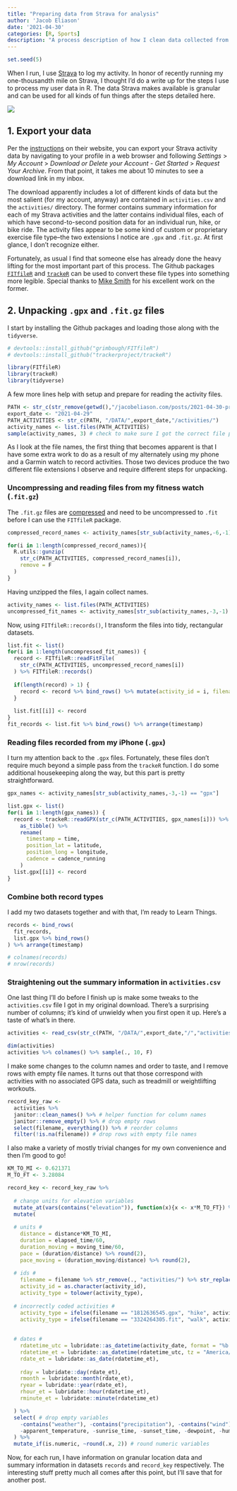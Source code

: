 ```yaml
---
title: "Preparing data from Strava for analysis"
author: 'Jacob Eliason' 
date: '2021-04-30'
categories: [R, Sports]
description: "A process description of how I clean data collected from my runs."
---
```


```r
set.seed(5)
```

When I run, I use [Strava](https://www.strava.com/) to log my activity. In honor of recently running my one-thousandth mile on Strava, I thought I'd do a write up for the steps I use to process my user data in R. The data Strava makes available is granular and can be used for all kinds of fun things after the steps detailed here.

![](2021-04-30-processing-strava-data-nyc.png)

## 1. Export your data {#s1}

Per the [instructions](https://support.strava.com/hc/en-us/articles/216918437-Exporting-your-Data-and-Bulk-Export) on their website, you can export your Strava activity data by navigating to your profile in a web browser and following *Settings* \> *My Account* \> *Download or Delete your Account - Get Started* \> *Request Your Archive*. From that point, it takes me about 10 minutes to see a download link in my inbox.

The download apparently includes a lot of different kinds of data but the most salient (for my account, anyway) are contained in `activities.csv` and the `activities/` directory. The former contains summary information for each of my Strava activities and the latter contains individual files, each of which have second-to-second position data for an individual run, hike, or bike ride. The activity files appear to be some kind of custom or proprietary exercise file type--the two extensions I notice are `.gpx` and `.fit.gz`. At first glance, I don't recognize either.

Fortunately, as usual I find that someone else has already done the heavy lifting for the most important part of this process. The Github packages [`FITfileR`](https://github.com/grimbough/FITfileR) and [`trackeR`](https://github.com/trackerproject/trackeR) can be used to convert these file types into something more legible. Special thanks to [Mike Smith](https://github.com/grimbough) for his excellent work on the former.

## 2. Unpacking `.gpx` and `.fit.gz` files {#s2}

I start by installing the Github packages and loading those along with the `tidyverse`.

```r
# devtools::install_github("grimbough/FITfileR")
# devtools::install_github("trackerproject/trackeR")

library(FITfileR)
library(trackeR)
library(tidyverse)
```

A few more lines help with setup and prepare for reading the activity files.

```r
PATH <- str_c(str_remove(getwd(),"/jacobeliason.com/posts/2021-04-30-processing-data-from-strava"),"/personal-projects/strava")
export_date <- "2021-04-29"
PATH_ACTIVITIES <- str_c(PATH, "/DATA/",export_date,"/activities/")
activity_names <- list.files(PATH_ACTIVITIES)
sample(activity_names, 3) # check to make sure I got the correct file path
```

As I look at the file names, the first thing that becomes apparent is that I have some extra work to do as a result of my alternately using my phone and a Garmin watch to record activities. Those two devices produce the two different file extensions I observe and require different steps for unpacking.

### Uncompressing and reading files from my fitness watch (`.fit.gz`) {#s2-read-fit}

The `.fit.gz` files are [compressed](https://en.wikipedia.org/wiki/Gzip) and need to be uncompressed to `.fit` before I can use the `FITfileR` package.

```r
compressed_record_names <- activity_names[str_sub(activity_names,-6,-1) == "fit.gz"]

for(i in 1:length(compressed_record_names)){
  R.utils::gunzip(
    str_c(PATH_ACTIVITIES, compressed_record_names[i]),
    remove = F
  )
}
```

Having unzipped the files, I again collect names.

```r
activity_names <- list.files(PATH_ACTIVITIES)
uncompressed_fit_names <- activity_names[str_sub(activity_names,-3,-1) == "fit"] # want exact match to .fit only, no .fit.gz
```

Now, using `FITfileR::records()`, I transform the files into tidy, rectangular datasets.

```r
list.fit <- list()
for(i in 1:length(uncompressed_fit_names)) {
  record <- FITfileR::readFitFile(
    str_c(PATH_ACTIVITIES, uncompressed_record_names[i])
  ) %>% FITfileR::records()
  
  if(length(record) > 1) {
    record <- record %>% bind_rows() %>% mutate(activity_id = i, filename = uncompressed_fit_names[i])
  }
  
  list.fit[[i]] <- record
}
fit_records <- list.fit %>% bind_rows() %>% arrange(timestamp)
```

### Reading files recorded from my iPhone (`.gpx`) {#s2-read-gpx}

I turn my attention back to the `.gpx` files. Fortunately, these files don't require much beyond a simple pass from the `trackeR` function. I do some additional housekeeping along the way, but this part is pretty straightforward.

```r
gpx_names <- activity_names[str_sub(activity_names,-3,-1) == "gpx"]

list.gpx <- list()
for(i in 1:length(gpx_names)) {
  record <- trackeR::readGPX(str_c(PATH_ACTIVITIES, gpx_names[i])) %>% 
    as_tibble() %>% 
    rename(
      timestamp = time, 
      position_lat = latitude, 
      position_long = longitude, 
      cadence = cadence_running
    )
  list.gpx[[i]] <- record
}
```

### Combine both record types {#s2-combine}

I add my two datasets together and with that, I'm ready to Learn Things.

```r
records <- bind_rows(
  fit_records,
  list.gpx %>% bind_rows()
) %>% arrange(timestamp)

# colnames(records)
# nrow(records)
```

### Straightening out the summary information in `activities.csv` {#s2-summary}

One last thing I'll do before I finish up is make some tweaks to the `activities.csv` file I got in my original download. There's a surprising number of columns; it's kind of unwieldy when you first open it up. Here's a taste of what's in there.

```r
activities <- read_csv(str_c(PATH, "/DATA/",export_date,"/","activities.csv"))

dim(activities)
activities %>% colnames() %>% sample(., 10, F) 
```

I make some changes to the column names and order to taste, and I remove rows with empty file names. It turns out that those correspond with activities with no associated GPS data, such as treadmill or weightlifting workouts.

```r
record_key_raw <- 
  activities %>% 
  janitor::clean_names() %>% # helper function for column names
  janitor::remove_empty() %>% # drop empty rows
  select(filename, everything()) %>% # reorder columns
  filter(!is.na(filename)) # drop rows with empty file names
```

I also make a variety of mostly trivial changes for my own convenience and then I'm good to go!

```r
KM_TO_MI <- 0.621371
M_TO_FT <- 3.28084

record_key <- record_key_raw %>% 
  
  # change units for elevation variables
  mutate_at(vars(contains("elevation")), function(x){x <- x*M_TO_FT}) %>% 
  mutate(
    
  # units #
    distance = distance*KM_TO_MI,
    duration = elapsed_time/60,
    duration_moving = moving_time/60,
    pace = (duration/distance) %>% round(2),
    pace_moving = (duration_moving/distance) %>% round(2),
    
  # ids #
    filename = filename %>% str_remove(., "activities/") %>% str_replace(., "fit.gz", "fit"),
    activity_id = as.character(activity_id),
    activity_type = tolower(activity_type),
    
  # incorrectly coded activities #
    activity_type = ifelse(filename == "1812636545.gpx", "hike", activity_type), 
    activity_type = ifelse(filename == "3324264305.fit", "walk", activity_type), 
    
    
  # dates #
    rdatetime_utc = lubridate::as_datetime(activity_date, format = "%b %d, %Y, %I:%M:%S %p", tz = "UTC"),
    rdatetime_et = lubridate::as_datetime(rdatetime_utc, tz = "America/New_York"),
    rdate_et = lubridate::as_date(rdatetime_et), 
    
    rday = lubridate::day(rdate_et),
    rmonth = lubridate::month(rdate_et),
    ryear = lubridate::year(rdate_et),
    rhour_et = lubridate::hour(rdatetime_et),
    rminute_et = lubridate::minute(rdatetime_et)

  ) %>% 
  select( # drop empty variables
    -contains("weather"), -contains("precipitation"), -contains("wind"),
    -apparent_temperature, -sunrise_time, -sunset_time, -dewpoint, -humidity, -cloud_cover, -uv_index
  ) %>% 
  mutate_if(is.numeric, ~round(.x, 2)) # round numeric variables
```

Now, for each run, I have information on granular location data and summary information in datasets `records` and `record_key` respectively. The interesting stuff pretty much all comes after this point, but I'll save that for another post.
